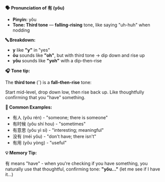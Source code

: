 **🗣️ Pronunciation of 有 (yǒu)**

- **Pinyin:** yǒu
- **Tone: Third tone** — **falling-rising** tone, like saying "uh-huh" when nodding

**🔤 Breakdown:**

- **y** like **"y"** in "yes"
- **ǒu** sounds like **"oh"**, but with third tone → dip down and rise up
- **yǒu** sounds like **"yoh"** with a dip-then-rise

**🎧 Tone tip:**

The **third tone** (ˇ) is a **fall–then-rise** tone:

Start mid-level, drop down low, then rise back up. Like thoughtfully confirming that you "have"
something.

**📝 Common Examples:**

- 有人 (yǒu rén) - "someone; there is someone"
- 有时候 (yǒu shí hou) - "sometimes"
- 有意思 (yǒu yì si) - "interesting; meaningful"
- 没有 (méi yǒu) - "don't have; there isn't"
- 有用 (yǒu yòng) - "useful"

**💡 Memory Tip:**

有 means "have" - when you're checking if you have something, you naturally use that thoughtful,
confirming tone: **"yǒu..."** (let me see if I have it...)

